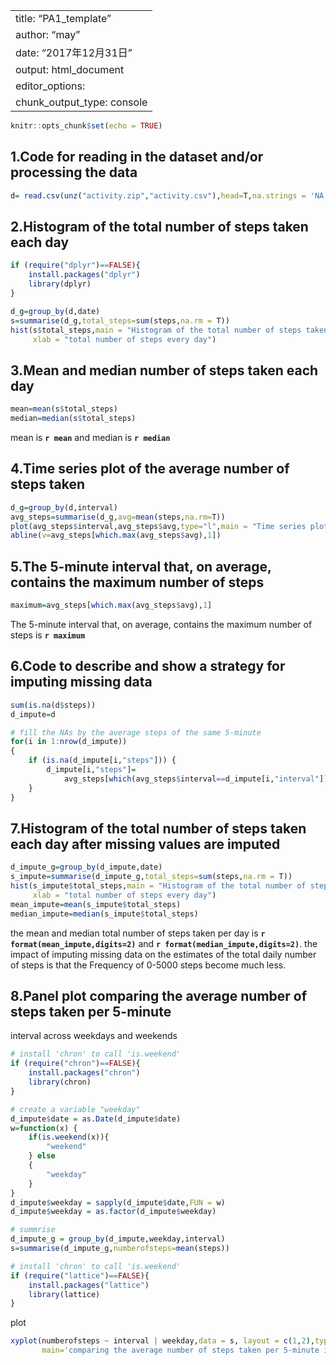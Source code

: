 

---
title: "PA1_template"
author: "may"
date: "2017年12月31日"
output: html_document
editor_options: 
  chunk_output_type: console
---

```r
knitr::opts_chunk$set(echo = TRUE)
```

## 1.Code for reading in the dataset and/or processing the data
```r
d= read.csv(unz("activity.zip","activity.csv"),head=T,na.strings = 'NA')
```

## 2.Histogram of the total number of steps taken each day  
```r

if (require("dplyr")==FALSE){
    install.packages("dplyr")
    library(dplyr)
}
```

```r

d_g=group_by(d,date)
s=summarise(d_g,total_steps=sum(steps,na.rm = T))
hist(s$total_steps,main = "Histogram of the total number of steps taken each day",
     xlab = "total number of steps every day")
```

## 3.Mean and median number of steps taken each day
```r
mean=mean(s$total_steps)
median=median(s$total_steps)
```
mean is **`r mean`** and median is **`r median`**

## 4.Time series plot of the average number of steps taken
```r
d_g=group_by(d,interval)
avg_steps=summarise(d_g,avg=mean(steps,na.rm=T))
plot(avg_steps$interval,avg_steps$avg,type="l",main = "Time series plot of the average number of steps taken")
abline(v=avg_steps[which.max(avg_steps$avg),1])
```

## 5.The 5-minute interval that, on average, contains the maximum number of steps 
```r
maximum=avg_steps[which.max(avg_steps$avg),1]
```
The 5-minute interval that, on average, contains the maximum number of steps 
is **`r maximum`**

## 6.Code to describe and show a strategy for imputing missing data
```r
sum(is.na(d$steps))
d_impute=d

# fill the NAs by the average steps of the same 5-minute
for(i in 1:nrow(d_impute))
{
    if (is.na(d_impute[i,"steps"])) {
        d_impute[i,"steps"]=
            avg_steps[which(avg_steps$interval==d_impute[i,"interval"]),"avg"]
    }
}
```

## 7.Histogram of the total number of steps taken each day after missing values are imputed
```r
d_impute_g=group_by(d_impute,date)
s_impute=summarise(d_impute_g,total_steps=sum(steps,na.rm = T))
hist(s_impute$total_steps,main = "Histogram of the total number of steps taken each day after missing values are imputed",
     xlab = "total number of steps every day")
mean_impute=mean(s_impute$total_steps)
median_impute=median(s_impute$total_steps)
```
the mean and median total number of steps taken per day is **`r  format(mean_impute,digits=2)`** and **`r format(median_impute,digits=2)`**. the impact of imputing missing data on the estimates of the total daily number of steps is that the Frequency of 0-5000 steps become much less. 


## 8.Panel plot comparing the average number of steps taken per 5-minute 
interval across weekdays and weekends
```r
# install 'chron' to call 'is.weekend'
if (require("chron")==FALSE){
    install.packages("chron")
    library(chron)
}

```


```r

# create a variable "weekday"
d_impute$date = as.Date(d_impute$date)
w=function(x) {
    if(is.weekend(x)){
        "weekend"
    } else
    {
        "weekday"
    }
}
d_impute$weekday = sapply(d_impute$date,FUN = w)
d_impute$weekday = as.factor(d_impute$weekday)

# summrise
d_impute_g = group_by(d_impute,weekday,interval)
s=summarise(d_impute_g,numberofsteps=mean(steps))
```

```r
# install 'chron' to call 'is.weekend'
if (require("lattice")==FALSE){
    install.packages("lattice")
    library(lattice)
}

```

plot
```r
xyplot(numberofsteps ~ interval | weekday,data = s, layout = c(1,2),type="l",
       main='comparing the average number of steps taken per 5-minute interval across weekdays and weekends')
```


